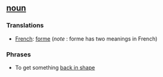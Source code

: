 ==[[noun]]==

===Translations===
*[[French]]: [[forme]] (''note'' : forme has two meanings in French)

===Phrases===

*To get something [[back in shape]]